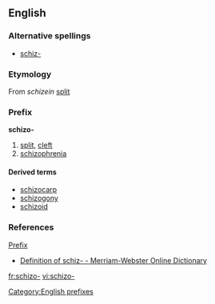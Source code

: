 ==English==

===Alternative spellings===
* [[schiz-]]

===Etymology===
From {{etyl|grc}} ''schizein'' [[split]]

===Prefix===
'''schizo-'''

# [[split]], [[cleft]]
# [[schizophrenia]]

====Derived terms====
* [[schizocarp]]
* [[schizogony]]
* [[schizoid]]

===References===
[[Prefix]]
* [http://m-w.com/dictionary/schiz- Definition of schiz- - Merriam-Webster Online Dictionary]

[[Category:English prefixes]]

[[fr:schizo-]]
[[vi:schizo-]]